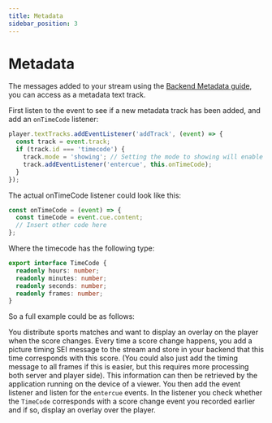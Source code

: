 ```yaml
---
title: Metadata
sidebar_position: 3
---
```


# Metadata

The messages added to your stream using the [Backend Metadata guide](../../contribution/sei-messages.mdx), you can access
as a metadata text track.

First listen to the event to see if a new metadata track has been added, and add an `onTimeCode` listener:

```javascript
player.textTracks.addEventListener('addTrack', (event) => {
  const track = event.track;
  if (track.id === 'timecode') {
    track.mode = 'showing'; // Setting the mode to showing will enable the entercue events
    track.addEventListener('entercue', this.onTimeCode);
  }
});
```

The actual onTimeCode listener could look like this:

```javascript
const onTimeCode = (event) => {
  const timeCode = event.cue.content;
  // Insert other code here
};
```

Where the timecode has the following type:

```typescript
export interface TimeCode {
  readonly hours: number;
  readonly minutes: number;
  readonly seconds: number;
  readonly frames: number;
}
```

So a full example could be as follows:

You distribute sports matches and want to display an overlay on the player when the score changes. Every time a score change happens, you add a picture timing SEI message to the stream and store in your backend that this time corresponds with this score. (You could also just add the timing message to all frames if this is easier, but this requires more processing both server and player side). This information can then be retrieved by the application running on the device of a viewer. You then add the event listener and listen for the `entercue` events. In the listener you check whether the `TimeCode` corresponds with a score change event you recorded earlier and if so, display an overlay over the player.
